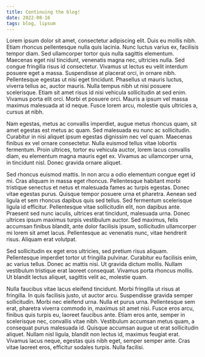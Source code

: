 ```yaml
---
title: Continuing the blog!
date: 2022-08-16
tags: blog, lipsum
---
```

Lorem ipsum dolor sit amet, consectetur adipiscing elit. Duis eu mollis nibh. Etiam rhoncus pellentesque nulla quis lacinia. Nunc luctus varius ex, facilisis tempor diam. Sed ullamcorper tortor quis nulla sagittis elementum. Maecenas eget nisl tincidunt, venenatis magna nec, ultricies nulla. Sed congue fringilla risus id consectetur. Vivamus ut lectus eu velit interdum posuere eget a massa. Suspendisse at placerat orci, in ornare nibh. Pellentesque egestas ut nisi eget tincidunt. Phasellus ut mauris luctus, viverra tellus ac, auctor mauris. Nulla tempus nibh ut nisi posuere scelerisque. Etiam sit amet risus id nisi vehicula sollicitudin at sed enim. Vivamus porta elit orci. Morbi et posuere orci. Mauris a ipsum vel massa maximus malesuada at id neque. Fusce lorem arcu, molestie quis ultricies a, cursus at nibh.

Nam egestas, metus ac convallis imperdiet, augue metus rhoncus quam, sit amet egestas est metus ac quam. Sed malesuada eu nunc ac sollicitudin. Curabitur in nisi aliquet ipsum egestas dignissim nec vel quam. Maecenas finibus ex vel ornare consectetur. Nulla euismod tellus vitae lobortis fermentum. Proin ultrices, tortor eu vehicula auctor, lorem lacus convallis diam, eu elementum magna mauris eget ex. Vivamus ac ullamcorper urna, in tincidunt nisl. Donec gravida ornare aliquet.

Sed rhoncus euismod mattis. In non arcu a odio elementum congue eget id mi. Cras aliquam in massa eget rhoncus. Pellentesque habitant morbi tristique senectus et netus et malesuada fames ac turpis egestas. Donec vitae egestas purus. Quisque tempor posuere urna et pharetra. Aenean sed ligula et sem rhoncus dapibus quis sed tellus. Sed fermentum scelerisque ligula id efficitur. Pellentesque vitae sollicitudin elit, non dapibus ante. Praesent sed nunc iaculis, ultrices erat tincidunt, malesuada urna. Donec ultrices ipsum maximus turpis vestibulum auctor. Sed maximus, felis accumsan finibus blandit, ante dolor facilisis ipsum, sollicitudin ullamcorper mi lorem sit amet lacus. Pellentesque ac venenatis nunc, vitae hendrerit risus. Aliquam erat volutpat.

Sed sollicitudin ex eget eros ultricies, sed pretium risus aliquam. Pellentesque imperdiet tortor ut fringilla pulvinar. Curabitur eu facilisis enim, ac varius tellus. Donec ac mattis nisi. Ut gravida dictum mollis. Nullam vestibulum tristique erat laoreet consequat. Vivamus porta rhoncus mollis. Ut blandit lectus aliquet, sagittis velit ac, molestie quam.

Nulla faucibus vitae lacus eleifend tincidunt. Morbi fringilla ut risus at fringilla. In quis facilisis justo, ut auctor arcu. Suspendisse gravida semper sollicitudin. Morbi nec eleifend urna. Nulla et purus urna. Pellentesque sem erat, pharetra viverra commodo in, maximus sit amet nisi. Fusce eros arcu, finibus quis turpis eu, laoreet faucibus ante. Etiam eros ante, semper in scelerisque nec, convallis vitae nibh. Vestibulum accumsan metus quam, a consequat purus malesuada id. Quisque accumsan augue ut erat sollicitudin aliquet. Nullam nisl ligula, blandit non lectus id, maximus feugiat erat. Vivamus lacus neque, egestas quis nibh eget, semper semper ante. Cras vitae laoreet eros, efficitur sodales turpis. Nulla facilisi. 
